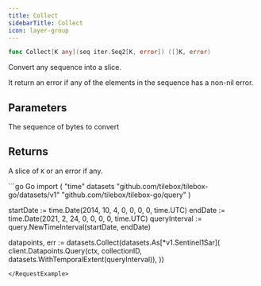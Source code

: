 ```yaml
---
title: Collect
sidebarTitle: Collect
icon: layer-group
---
```


```go
func Collect[K any](seq iter.Seq2[K, error]) ([]K, error)
```

Convert any sequence into a slice.

It return an error if any of the elements in the sequence has a non-nil error.

## Parameters

<ParamField path="seq" type="iter.Seq2[[]K, error]">
  The sequence of bytes to convert
</ParamField>

## Returns

A slice of `K` or an error if any.

<RequestExample>
```go Go
import (
  "time"
  datasets "github.com/tilebox/tilebox-go/datasets/v1"
	"github.com/tilebox/tilebox-go/query"
)

startDate := time.Date(2014, 10, 4, 0, 0, 0, 0, time.UTC) 
endDate := time.Date(2021, 2, 24, 0, 0, 0, 0, time.UTC) 
queryInterval := query.NewTimeInterval(startDate, endDate)

datapoints, err := datasets.Collect(datasets.As[*v1.Sentinel1Sar](
    client.Datapoints.Query(ctx, collectionID, datasets.WithTemporalExtent(queryInterval)),
))
```
</RequestExample>
